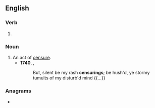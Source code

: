 ==English==

===Verb===
{{head|en|verb form}}

# {{present participle of|en|censure|nocat=1}}

===Noun===
{{en-noun}}

# An act of [[censure]].
#* '''1740''', {{w|Samuel Richardson}}, ''{{w|Pamela; or, Virtue Rewarded}}''
#*: But, silent be my rash '''censurings'''; be hush'd, ye stormy tumults of my disturb'd mind {{...}}

===Anagrams===
* {{anagrams|en|a=ceginnrsu|encursing}}